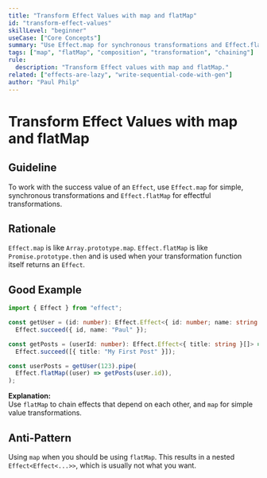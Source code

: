 ```yaml
---
title: "Transform Effect Values with map and flatMap"
id: "transform-effect-values"
skillLevel: "beginner"
useCase: ["Core Concepts"]
summary: "Use Effect.map for synchronous transformations and Effect.flatMap to chain operations that return another Effect."
tags: ["map", "flatMap", "composition", "transformation", "chaining"]
rule:
  description: "Transform Effect values with map and flatMap."
related: ["effects-are-lazy", "write-sequential-code-with-gen"]
author: "Paul Philp"
---
```


# Transform Effect Values with map and flatMap

## Guideline

To work with the success value of an `Effect`, use `Effect.map` for simple,
synchronous transformations and `Effect.flatMap` for effectful transformations.

## Rationale

`Effect.map` is like `Array.prototype.map`. `Effect.flatMap` is like
`Promise.prototype.then` and is used when your transformation function itself
returns an `Effect`.

## Good Example

```typescript
import { Effect } from "effect";

const getUser = (id: number): Effect.Effect<{ id: number; name: string }> =>
  Effect.succeed({ id, name: "Paul" });

const getPosts = (userId: number): Effect.Effect<{ title: string }[]> =>
  Effect.succeed([{ title: "My First Post" }]);

const userPosts = getUser(123).pipe(
  Effect.flatMap((user) => getPosts(user.id)),
);
```

**Explanation:**  
Use `flatMap` to chain effects that depend on each other, and `map` for
simple value transformations.

## Anti-Pattern

Using `map` when you should be using `flatMap`. This results in a nested
`Effect<Effect<...>>`, which is usually not what you want.
